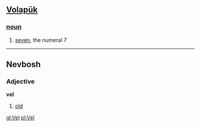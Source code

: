 == [[Volapük]] == 
=== [[noun]] === 
# [[seven]], the numeral 7
----
==Nevbosh==
===Adjective===
'''vel'''

#[[old]]

[[gl:Vel]]
[[pl:Vel]]